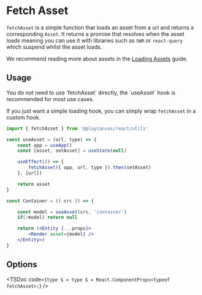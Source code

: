 # Fetch Asset

`fetchAsset` is a simple function that loads an asset from a url and returns a corresponding `Asset`. It returns a promise that resolves when the asset loads meaning you can use it with libraries such as `SWR` or `react-query` which suspend whilst the asset loads.

We recommend reading more about assets in the [Loading Assets](/docs/guide/loading-assets) guide.

## Usage

<Callout type="info" emoji="️💡">
You do not need to use `fetchAsset` directly, the `useAsset` hook is recommended for most use cases.
</Callout>

If you just want a simple loading hook, you can simply wrap `fetchAsset` in a custom hook.

```jsx copy filename="use-asset.jsx"
import { fetchAsset } from '@playcanvas/react/utils'

const useAsset = (url, type) => {
    const app = useApp()
    const [asset, setAsset] = useState(null)

    useEffect(() => {
        fetchAsset({ app, url, type }).then(setAsset)
    }, [url])

    return asset
}

const Container = (( src )) => {

    const model = useAsset(src, 'container')
    if(!model) return null

    return (<Entity {...props}>
        <Render asset={model} />
    </Entity>)
}
```

## Options

<TSDoc
  code={`
    type $ = type $ = React.ComponentProps<typeof fetchAsset>;
  `}
/>



